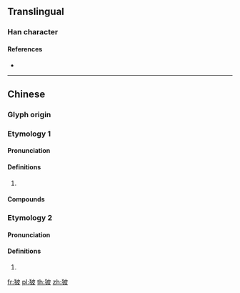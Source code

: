 {{character info/new}}
==Translingual==

===Han character===
{{Han char|rn=94|rad=犬|as=05|sn=8|four=|canj=KHDHE|ids=⿰犭皮}}

====References====
* {{Han ref|kx=0709.080|dkj=20341|dj=1121.180|hdz=21342.090|uh=72D3|ud=29395}}

----

==Chinese==

===Glyph origin===
{{Han etym}}

===Etymology 1===
{{zh-forms}}

====Pronunciation====
{{zh-pron
|m=pí
|mc=y
|oc=y
|cat=
}}

====Definitions====
{{zh-hanzi}}

# {{rfdef|zh}}

====Compounds====
{{zh-der|狓猖}}

===Etymology 2===
{{zh-forms}}

====Pronunciation====
{{zh-pron
|m=pí
|c=pei4
|mc=y
|oc=y
|cat=
}}

====Definitions====
{{zh-hanzi}}

# {{zh-only|㺢㹢狓}}

[[fr:狓]]
[[pl:狓]]
[[th:狓]]
[[zh:狓]]